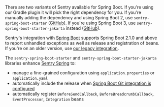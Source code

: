 <Alert>

There are two variants of Sentry available for Spring Boot. If you're using our Gradle plugin it will pick the right dependency for you. If you're manually adding the dependency and using Spring Boot 2, use `sentry-spring-boot-starter` ([GitHub](https://github.com/getsentry/sentry-java/tree/master/sentry-spring-boot-starter)). If you're using Spring Boot 3, use `sentry-spring-boot-starter-jakarta` instead ([GitHub](https://github.com/getsentry/sentry-java/tree/master/sentry-spring-boot-starter-jakarta)).

Sentry's integration with [Spring Boot](https://spring.io/projects/spring-boot) supports Spring Boot 2.1.0 and above to report unhandled exceptions as well as release and registration of beans. If you're on an older version, use [our legacy integration](/platforms/java/legacy/spring/).

The `sentry-spring-boot-starter` and `sentry-spring-boot-starter-jakarta` libraries enhance [Sentry Spring](/platforms/java/guides/spring/) to:

- manage a fine-grained configuration using `application.properties` or `application.yaml`
- automatically include the release when [Spring Boot Git integration is configured](https://docs.spring.io/spring-boot/how-to/build.html#howto.build.generate-git-info)
- automatically register `BeforeSendCallback`, `BeforeBreadcrumbCallback`, `EventProcessor`, `Integration` beans

</Alert>
